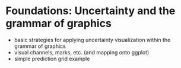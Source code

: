 # Foundations: Uncertainty and the grammar of graphics {#ch-vis-foundations}

- basic strategies for applying uncertainty visualization within the grammar of graphics
- visual channels, marks, etc. (and mapping onto ggplot)
- simple prediction grid example
